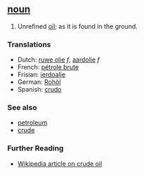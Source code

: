 ==[[noun]]==
# Unrefined [[oil]]; as it is found in the ground.

===Translations===
*Dutch: [[ruwe olie]] ''f'', [[aardolie]] ''f''
*French: [[pétrole brute]]
*Frisian: [[ierdoalje]]
*German: [[Rohöl]]
*Spanish: [[crudo]]

=== See also ===
* [[petroleum]]
* [[crude]]

=== Further Reading ===
* [[w:crude oil|Wikipedia article on crude oil]]